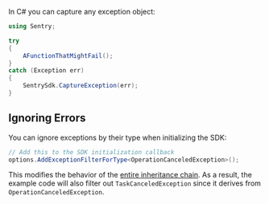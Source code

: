 In C# you can capture any exception object:

```csharp
using Sentry;

try
{
    AFunctionThatMightFail();
}
catch (Exception err)
{
    SentrySdk.CaptureException(err);
}
```

## Ignoring Errors

You can ignore exceptions by their type when initializing the SDK:

```csharp
// Add this to the SDK initialization callback
options.AddExceptionFilterForType<OperationCanceledException>();
```

This modifies the behavior of the [entire inheritance chain](https://docs.microsoft.com/en-us/dotnet/csharp/tutorials/inheritance#background-what-is-inheritance). As a result, the example code will also filter out `TaskCanceledException` since it derives from `OperationCanceledException`.
